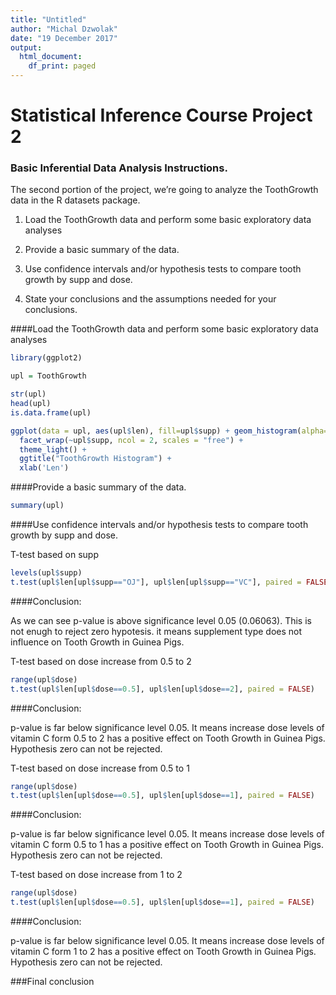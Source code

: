 ---
title: "Untitled"
author: "Michal Dzwolak"
date: "19 December 2017"
output:
  html_document:
    df_print: paged
---

# Statistical Inference Course Project 2

### Basic Inferential Data Analysis Instructions.

The second portion of the project, we're going to analyze the ToothGrowth data in the R datasets package. 

1. Load the ToothGrowth data and perform some basic exploratory data analyses

2. Provide a basic summary of the data.

3. Use confidence intervals and/or hypothesis tests to compare tooth growth by supp and dose.

4. State your conclusions and the assumptions needed for your conclusions.

####Load the ToothGrowth data and perform some basic exploratory data analyses

```{r load, warning=FALSE, message=FALSE}
library(ggplot2)

upl = ToothGrowth

str(upl)
head(upl)
is.data.frame(upl)

ggplot(data = upl, aes(upl$len), fill=upl$supp) + geom_histogram(alpha=0.5, color = "black") +
  facet_wrap(~upl$supp, ncol = 2, scales = "free") + 
  theme_light() + 
  ggtitle("ToothGrowth Histogram") + 
  xlab('Len')
```

####Provide a basic summary of the data.
```{r summ}
summary(upl)
```

####Use confidence intervals and/or hypothesis tests to compare tooth growth by supp and dose.

T-test based on supp
```{r supp}
levels(upl$supp)
t.test(upl$len[upl$supp=="OJ"], upl$len[upl$supp=="VC"], paired = FALSE)
```

####Conclusion:

As we can see p-value is above significance level 0.05 (0.06063). This is not enugh to reject zero hypotesis. it means supplement type does not influence on Tooth Growth in Guinea Pigs.

T-test based on dose increase from 0.5 to 2
```{r dose1}
range(upl$dose)
t.test(upl$len[upl$dose==0.5], upl$len[upl$dose==2], paired = FALSE)
```

####Conclusion: 

p-value is far below significance level 0.05. It means increase dose levels of vitamin C form 0.5 to 2 has a positive effect on Tooth Growth in Guinea Pigs. Hypothesis zero can not be rejected. 

T-test based on dose increase from 0.5 to 1
```{r dose2}
range(upl$dose)
t.test(upl$len[upl$dose==0.5], upl$len[upl$dose==1], paired = FALSE)
```

####Conclusion: 

p-value is far below significance level 0.05. It means increase dose levels of vitamin C form 0.5 to 1 has a positive effect on Tooth Growth in Guinea Pigs. Hypothesis zero can not be rejected. 

T-test based on dose increase from 1 to 2
```{r dose3}
range(upl$dose)
t.test(upl$len[upl$dose==0.5], upl$len[upl$dose==1], paired = FALSE)
```

####Conclusion: 

p-value is far below significance level 0.05. It means increase dose levels of vitamin C form 1 to 2 has a positive effect on Tooth Growth in Guinea Pigs. Hypothesis zero can not be rejected. 

###Final conclusion

